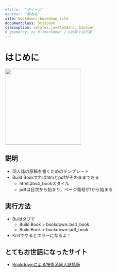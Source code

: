 ```yaml
---
#title:  "タイトル"
#author: "著者名"
site: bookdown::bookdown_site
documentclass: bxjsbook
classoption: xelatex,ja=standard, b5paper
# geometry: no # rmarkdown 2.x以降では不要
---
```


# はじめに {-#hajimeni}

<!-- 表紙画像をここに -->
<!-- 枠線がつく部分は要検討 -->

![](images/cover.png){.cover width="250"}

## 説明 {-}

* 同人誌の原稿を書くためのテンプレート
* Build Bookすればhtmとpdfがそのままできる
  + htmlはbs4_bookスタイル
  + pdfは目次から始まり，ページ番号が1から始まる

## 実行方法 {-}

* Buildタブで
  + Build Book > bookdown::bs4_book
  + Build Book > bookdown::pdf_book
* Knitでやるとエラーになるよ！

## とてもお世話になったサイト {-}

* [Bookdownによる技術系同人誌執筆](https://teastat.blogspot.com/2019/01/bookdown.html)


